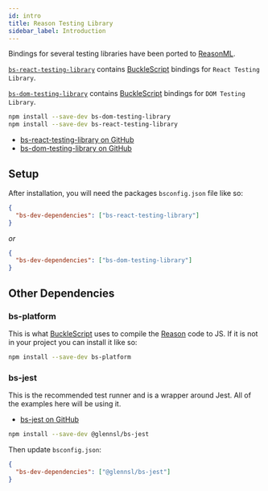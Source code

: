 ```yaml
---
id: intro
title: Reason Testing Library
sidebar_label: Introduction
---
```


Bindings for several testing libraries have been ported to [ReasonML][re].

[`bs-react-testing-library`][gh-react] contains [BuckleScript](https://bucklescript.github.io/) bindings for `React Testing Library`.

[`bs-dom-testing-library`][gh-dom] contains [BuckleScript][bs] bindings for `DOM Testing Library`.

```bash npm2yarn
npm install --save-dev bs-dom-testing-library
npm install --save-dev bs-react-testing-library
```

- [bs-react-testing-library on GitHub][gh-react]
- [bs-dom-testing-library on GitHub][gh-dom]

[gh-dom]: https://github.com/wyze/bs-dom-testing-library
[gh-react]: https://github.com/wyze/bs-react-testing-library

## Setup

After installation, you will need the packages `bsconfig.json` file like so:

```json
{
  "bs-dev-dependencies": ["bs-react-testing-library"]
}
```

_or_

```json
{
  "bs-dev-dependencies": ["bs-dom-testing-library"]
}
```

## Other Dependencies

### bs-platform

This is what [BuckleScript][bs] uses to compile the [Reason][re] code to JS. If it is not in your project you can install it like so:

```bash npm2yarn
npm install --save-dev bs-platform
```

### bs-jest

This is the recommended test runner and is a wrapper around Jest. All of the examples here will be using it.

- [bs-jest on GitHub](https://github.com/glennsl/bs-jest)

```bash npm2yarn
npm install --save-dev @glennsl/bs-jest
```

Then update `bsconfig.json`:

```json
{
  "bs-dev-dependencies": ["@glennsl/bs-jest"]
}
```

[bs]: https://bucklescript.github.io/
[re]: https://reasonml.github.io/
